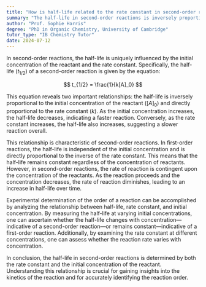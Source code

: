 ```yaml
---
title: "How is half-life related to the rate constant in second-order reactions?"
summary: "The half-life in second-order reactions is inversely proportional to the initial concentration and directly proportional to the rate constant."
author: "Prof. Sophie Harris"
degree: "PhD in Organic Chemistry, University of Cambridge"
tutor_type: "IB Chemistry Tutor"
date: 2024-07-12
---
```


In second-order reactions, the half-life is uniquely influenced by the initial concentration of the reactant and the rate constant. Specifically, the half-life ($t_{1/2}$) of a second-order reaction is given by the equation:

$$
t_{1/2} = \frac{1}{k[A]_0}
$$

This equation reveals two important relationships: the half-life is inversely proportional to the initial concentration of the reactant ($[A]_0$) and directly proportional to the rate constant ($k$). As the initial concentration increases, the half-life decreases, indicating a faster reaction. Conversely, as the rate constant increases, the half-life also increases, suggesting a slower reaction overall.

This relationship is characteristic of second-order reactions. In first-order reactions, the half-life is independent of the initial concentration and is directly proportional to the inverse of the rate constant. This means that the half-life remains constant regardless of the concentration of reactants. However, in second-order reactions, the rate of reaction is contingent upon the concentration of the reactants. As the reaction proceeds and the concentration decreases, the rate of reaction diminishes, leading to an increase in half-life over time.

Experimental determination of the order of a reaction can be accomplished by analyzing the relationship between half-life, rate constant, and initial concentration. By measuring the half-life at varying initial concentrations, one can ascertain whether the half-life changes with concentration—indicative of a second-order reaction—or remains constant—indicative of a first-order reaction. Additionally, by examining the rate constant at different concentrations, one can assess whether the reaction rate varies with concentration.

In conclusion, the half-life in second-order reactions is determined by both the rate constant and the initial concentration of the reactant. Understanding this relationship is crucial for gaining insights into the kinetics of the reaction and for accurately identifying the reaction order.
    